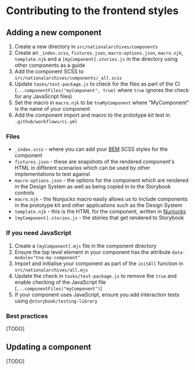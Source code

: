 
<Meta title="Development/Contributing" />

# Contributing to the frontend styles

## Adding a new component

1. Create a new directory in `src/nationalarchives/components`
1. Create an `_index.scss`, `fixtures.json`, `macro-options.json`, `macro.njk`, `template.njk` and a `[myComponent].stories.js` in the directory using other components as a guide
1. Add the component SCSS to `src/nationalarchives/components/_all.scss`
1. Update `tasks/test-package.js` to check for the files as part of the CI (`...componentFiles("myComponent", true)` where `true` ignores the check for any JavaScript files)
1. Set the macro in `macro.njk` to be `tnaMyComponent` where "MyComponent" is the name of your component
1. Add the component import and macro to the prototype kit test in `.github/workflows/ci.yml`

### Files

- `_index.scss` - where you can add your [BEM](https://getbem.com/) SCSS styles for the component
- `fixtures.json` - these are snapshots of the rendered component's HTML in different scenarios which can be used by other implementations to test against
- `macro-options.json` - the options for the component which are rendered in the Design System as well as being copied in to the Storybook controls
- `macro.njk` - the Nunjucks macro easily allows us to include components in the prototype kit and other applications such as the Design System
- `template.njk` - this is the HTML for the component, written in [Nunjucks](https://mozilla.github.io/nunjucks/)
- `[myComponent].stories.js` - the stories that get rendered to Storybook

### If you need JavaScript

1. Create a `[myComponent].mjs` file in the component directory
1. Ensure the top level element in your component has the attribute `data-module="tna-my-component"`
1. Import and initialise your component as part of the `initAll` function in `src/nationalarchives/all.mjs`
1. Update the check in `tasks/test-package.js` to remove the `true` and enable checking of the JavaScript file (`...componentFiles("myComponent")`)
1. If your component uses JavaScript, ensure you add interaction tests using `@storybook/testing-library`

### Best practices

[TODO]

## Updating a component

[TODO]
